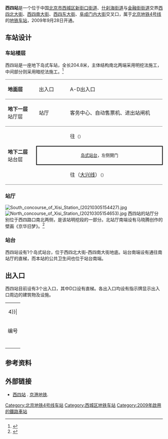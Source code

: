{{NoteTA
|G1=Railway}}
{{Infobox station
| name = 西四
| eng_name = Xisi
| linecolour = {{北京地铁颜色|4}}
| image = Platform of Xisi Station (20210202174134).jpg
| caption = 西四站站台
| other_name = 
| country = {{PRC}}
| borough = [[北京市|北京市]][[西城区|西城区]][[新街口街道_(北京市)|新街口街道]]、[[什刹海街道|什刹海街道]]与[[金融街街道|金融街街道]]交界
| address = [[西四北大街|西四北大街]]、[[西四南大街|西四南大街]]、[[西四东大街|西四东大街]]、[[阜成门内大街|阜成门内大街]]交叉口
| coordinates = {{Coord|39.922575|116.367125|type:railwaystation_region:CN-11_source:GoogleMaps|display=inline,title}}
| elevation = 
| operator = [[京港地铁|北京京港地铁有限公司]]
| lines = {{北京地铁线路名|4|SL}}
| distance = 
| platform = 1座[[岛式站台|岛式站台]]
| tracks = 2条
| bus_routes = 
| bus_stands = 
| connections = 公交站：西四路口北、西四路口西
| structure = 地下车站
| hall = 分离式站厅
| depth = 
| levels = 
| interchange = 
| exits = 3個
| lift = 
| escalator = 
| architect = 
| architectural_style = 
| colour = {{colorbox|#55a51c}} 绿色
| type = 
| status = 运营中
| code = 
| zone = 
| classification = 
| website = 
| built = 
| opened = 2009年9月28日
| pass_year = 
| passengers = 
| pass_system = 
| pass_rank = 
| mpassengers = 
| trains = 
| station_hours = 
| hours = 
| first = {{北京地铁线路名|4|S}}
:往{{北京地铁起讫站|4|L}}：05:23
:往{{北京地铁起讫站|大兴|R}}：05:29
| last = {{北京地铁线路名|4|S}}
:往{{北京地铁起讫站|4|L}}：23:37
:往{{北京地铁起讫站|大兴|R}}：23:06
:往{{站|公益西桥}}：23:19
| adjacent = {{Adjacent stations|system=北京地铁|line=4|left=平安里|right=灵境胡同|note-left=1.100km|note-mid=距离[[安河桥北站|安河桥北]]17.323km|note-right=0.869km}}
| other_services = 
| route_map = {{Routemap|inline=yes|map=
utSTRf\utSTRg~~ ~~{{rmr|Licon=U|{{stl|北京地铁|平安里}}}}
utSTR+BSl\utSTR+BSr
utSTR+BSl\utSTR+BSr
utSTRf\utSTRg~~ ~~{{rmr|Licon=D|{{stl|北京地铁|灵境胡同}}}}
}}
}}
'''西四站'''是一个位于中国[[北京市|北京市]][[西城区|西城区]][[新街口街道_(北京市)|新街口街道]]、[[什刹海街道|什刹海街道]]与[[金融街街道|金融街街道]]交界[[西四北大街|西四北大街]]、[[西四南大街|西四南大街]]、[[西四东大街|西四东大街]]、[[阜成门内大街|阜成门内大街]]交叉口，属于[[北京地铁|北京地铁]][[北京地铁4号线|4号线]]的[[地铁车站|地铁车站]]，2009年9月28日开通。

== 车站设计 ==
=== 车站楼层 ===
西四站是一座地下岛式车站，全长204.8米，主体结构南北两端采用明挖法施工，中间部分则采用暗挖法施工。<ref>{{cite journal|author=黄修云; 徐朝信|title=邻近古建筑深基坑设计与施工|journal=施工机械化新技术交流会论文集（第十辑）|year=2009|pages=102-107}}</ref>
{|cellspacing=0 cellpadding=3
|style="border-top:solid 1px gray;border-bottom:solid 1px gray;" width=100|'''地面层'''
|style="border-top:solid 1px gray;border-bottom:solid 1px gray;" width=100|出入口
|style="border-top:solid 1px gray;border-bottom:solid 1px gray;" width=350|A-D出入口
|-
|style="border-bottom:solid 1px gray;"|'''地下一层'''<br />站厅层
|style="border-bottom:solid 1px gray;"|站厅
|style="border-bottom:solid 1px gray;"|客务中心、自动售票机、进出站闸机
|-
|style="border-bottom:solid 1px gray;" rowspan=3|'''地下二层'''<br />站台层
|{{arrow|L}}
|{{北京地铁线路名|4|c}}往{{站|安河桥北}}<small>（{{站|平安里}}）</small>
|-
|style="border-right:solid 2px black;border-left:solid 2px black;border-top:solid 2px black;border-bottom:solid 2px black;" colspan=2|<center><small>[[岛式站台|岛式站台]]，左侧開门</small></center>
|-
|style="border-bottom:solid 1px gray;"|{{arrow|R}}
|style="border-bottom:solid 1px gray;"|{{北京地铁线路名|4|c}}往{{站|天宫院}}（[[北京地铁大兴线|大兴线]]）<small>（{{站|灵境胡同}}）</small>
|}

=== 站厅 ===
[[File:South_concourse_of_Xisi_Station_(20210305154427).jpg|thumb]]
[[File:North_concourse_of_Xisi_Station_(20210305154653).jpg|thumb]]
西四站的站厅分别位于西四路口南北两侧，是该站明挖段的一部分。北站厅南端设有马晓腾创作的壁画《京华旧梦》。<ref>{{cite news|url=http://www.ce.cn/cysc/newmain/yc/jsxw/200909/06/t20090906_19655322.shtml|title=北京地铁4号线车站设置艺术壁画|publisher=[[法制晚报|法制晚报]]|date=2009-09-06|accessdate=2017-07-29|archive-date=2017-07-29|archive-url=https://web.archive.org/web/20170729022629/http://www.ce.cn/cysc/newmain/yc/jsxw/200909/06/t20090906_19655322.shtml|dead-url=no}}</ref>

=== 站台 ===
西四站设有1个岛式站台，位于西四北大街-西四南大街地底。站台南端设有通往南站厅的直梯，而本站的公共卫生间也位于站台南端。
{{multiple image | direction = vertical | align = center| width = 700
| image1 = Platform panorama of Xisi Station (20170728143327).jpg | caption1 = <center>站台全景图（2017年7月摄）</center>
}}

== 出入口 ==
西四站目前设有3个出入口，其中D口设有直梯。各出入口均设有指示牌显示出入口周边的建筑物及设施。
{| class="wikitable"
| colspan="5" align="center" bgcolor={{北京地铁颜色|4}}|
|-
! 编号 
! 指示 
! 建议前往的目的地 
! 照片
! 无障碍设施图片
|-
| {{港鐵出口|A}} 
| {{nowrap|西四北大街}} 
| 西四北大街（西侧）、[[广济寺_(北京市)|广济寺]]、[[程砚秋故居|程砚秋故居]] 
|[[File:Exit_A_of_Xisi_Station_(20210216164448).jpg|150px]]
|{{n/a}}
|-
| {{港鐵出口|B}} 
| 西四北大街 
| 西四北大街（东侧）、[[北京市第三十九中学|北京市第三十九中学]]、电子工业干校、北京市第三中学、北京大学第一医院第二住院部、<br />北京大学口腔医院门诊部、西什库天主教堂、六部口交通队、[[什刹海街道办事处|什刹海街道办事处]] 
|[[File:Exit_B_of_Xisi_Station_(20210216172001).jpg|150px]]||{{n/a}}
|-
| {{港鐵出口|D|附=升}} 
| 西四南大街
|西四南大街（西侧）、羊肉胡同、[[中国地质博物馆|中国地质博物馆]]、[[地质礼堂|地质礼堂]]、北京基督教会缸瓦市堂、<br />[[中华人民共和国自然资源部|中华人民共和国自然资源部]]、[[中国法学会|中国法学会]]、中国国土资源报社 
| [[File:Exit_D_of_Xisi_Station_(20200106105405).jpg|150px]]||[[File:Exit_D_lift_of_Xisi_Station_(20210216164832).jpg|150px]]
|-
| bgcolor="#EEEEEE" colspan=5 | {{港鐵出口|註=升}}
|}


== 参考资料 ==
{{reflist}}

== 外部链接 ==
{{commonscat|Xisi Station}}
*[http://www.mtr.bj.cn/content/details19_404.html 西四站] {{Wayback|url=http://www.mtr.bj.cn/content/details19_404.html |date=20170919230301 }}. [[京港地铁|京港地铁]].

{{北京地铁4号线}}

[[Category:北京地铁4号线车站|Category:北京地铁4号线车站]]
[[Category:西城区地铁车站|Category:西城区地铁车站]]
[[Category:2009年啟用的鐵路車站|Category:2009年啟用的鐵路車站]]